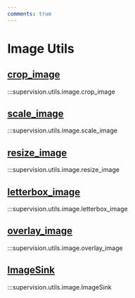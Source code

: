 ```yaml
---
comments: true
---
```


# Image Utils

<div className="md-typeset">
    <h2><a href="#supervision.utils.image.crop_image">crop_image</a></h2>
</div>

:::supervision.utils.image.crop_image

<div className="md-typeset">
    <h2><a href="#supervision.utils.image.scale_image">scale_image</a></h2>
</div>

:::supervision.utils.image.scale_image

<div className="md-typeset">
    <h2><a href="#supervision.utils.image.resize_image">resize_image</a></h2>
</div>

:::supervision.utils.image.resize_image

<div className="md-typeset">
    <h2><a href="#supervision.utils.image.letterbox_image">letterbox_image</a></h2>
</div>

:::supervision.utils.image.letterbox_image

<div className="md-typeset">
    <h2><a href="#supervision.utils.image.overlay_image">overlay_image</a></h2>
</div>

:::supervision.utils.image.overlay_image

<div className="md-typeset">
    <h2><a href="#supervision.utils.image.ImageSink">ImageSink</a></h2>
</div>

:::supervision.utils.image.ImageSink